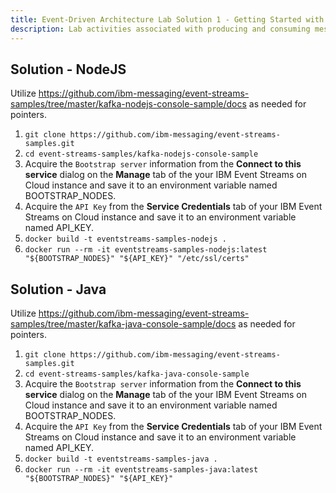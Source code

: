 ```yaml
---
title: Event-Driven Architecture Lab Solution 1 - Getting Started with Producing & Consuming
description: Lab activities associated with producing and consuming messages from an IBM Event Streams on Cloud instance, to be used with event-driven architecture enablement.
---
```


## Solution - NodeJS

Utilize https://github.com/ibm-messaging/event-streams-samples/tree/master/kafka-nodejs-console-sample/docs as needed for pointers.

1. `git clone https://github.com/ibm-messaging/event-streams-samples.git`
2. `cd event-streams-samples/kafka-nodejs-console-sample`
3. Acquire the `Bootstrap server` information from the **Connect to this service** dialog on the **Manage** tab of the your IBM Event Streams on Cloud instance and save it to an environment variable named BOOTSTRAP_NODES.
4. Acquire the `API Key` from the **Service Credentials** tab of your IBM Event Streams on Cloud instance and save it to an environment variable named API_KEY.
5. `docker build -t eventstreams-samples-nodejs .`
6. `docker run --rm -it eventstreams-samples-nodejs:latest  "${BOOTSTRAP_NODES}" "${API_KEY}" "/etc/ssl/certs"`

## Solution - Java

Utilize https://github.com/ibm-messaging/event-streams-samples/tree/master/kafka-java-console-sample/docs as needed for pointers.

1. `git clone https://github.com/ibm-messaging/event-streams-samples.git`
2. `cd event-streams-samples/kafka-java-console-sample`
3. Acquire the `Bootstrap server` information from the **Connect to this service** dialog on the **Manage** tab of the your IBM Event Streams on Cloud instance and save it to an environment variable named BOOTSTRAP_NODES.
4. Acquire the `API Key` from the **Service Credentials** tab of your IBM Event Streams on Cloud instance and save it to an environment variable named API_KEY.
5. `docker build -t eventstreams-samples-java .`
6. `docker run --rm -it eventstreams-samples-java:latest  "${BOOTSTRAP_NODES}" "${API_KEY}"`
